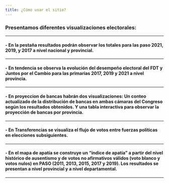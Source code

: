 ```yaml
---
title: ¿Cómo usar el sitio?
---
```


### Presentamos diferentes visualizaciones electorales:

--------------

#### -   En la pestaña **resultados** podrán observar los totales para las paso 2021, 2019, y 2017 a nivel nacional y provincial.

------------

#### -   En **tendencia** se observa la evolución del desempeño electoral del FDT y Juntos por el Cambio para las primarias 2017, 2019 y 2021 a nivel provincia.

------------

#### -    En **proyeccion de bancas** habrán dos visualizaciones: Un conteo actualizado de la distribución de bancas en ambas cámaras del Congreso según los resultados obtenidos. Y una tabla interactiva para observar la proyección de bancas por provincia.

------------

#### -    En **Transferencias** se visualiza el flujo de votos entre fuerzas políticas en elecciones subsiguientes.

------------

#### -    En el **mapa de apatía** se construye un "índice de apatía" a partir del nivel histórico de ausentismo y de votos no afirmativos válidos (voto blanco y votos nulos) en PASO (2011, 2013, 2015, 2017 y 2019). Los resultados se presentan a nivel provincial y a nivel departamental.

------------
